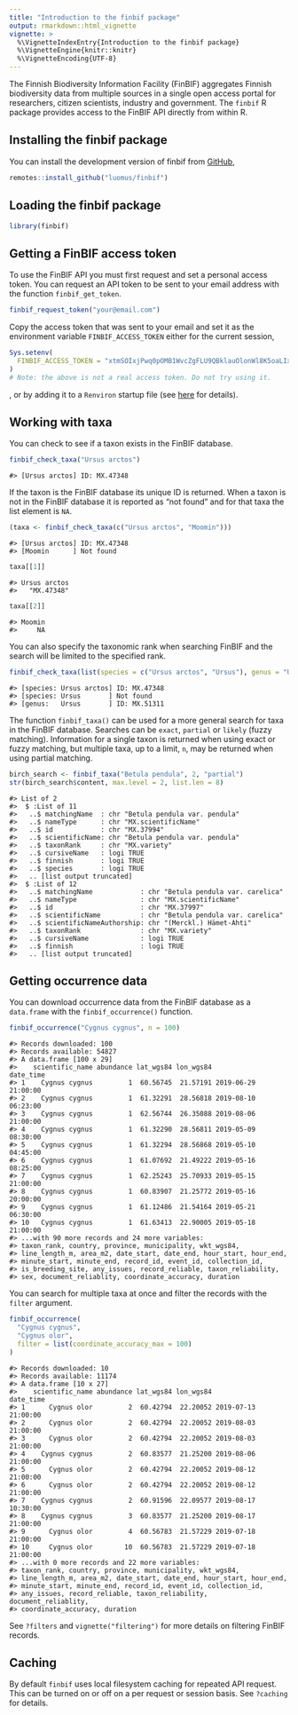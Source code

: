 ```yaml
---
title: "Introduction to the finbif package"
output: rmarkdown::html_vignette
vignette: >
  %\VignetteIndexEntry{Introduction to the finbif package}
  %\VignetteEngine{knitr::knitr}
  %\VignetteEncoding{UTF-8}
---
```



The Finnish Biodiversity Information Facility (FinBIF) aggregates Finnish
biodiversity data from multiple sources in a single open access portal for 
researchers, citizen scientists, industry and government. The `finbif` R
package provides access to the FinBIF API directly from within R.

## Installing the finbif package
You can install the development version of finbif from
[GitHub](https://github.com),

```r
remotes::install_github("luomus/finbif")
```

## Loading the finbif package

```r
library(finbif)
```

## Getting a FinBIF access token
To use the FinBIF API you must first request and set a personal access token.
You can request an API token to be sent to your email address with the function
`finbif_get_token`.

```r
finbif_request_token("your@email.com")
```

Copy the access token that was sent to your email and set it as the environment
variable `FINBIF_ACCESS_TOKEN` either for the current session,

```r
Sys.setenv(
  FINBIF_ACCESS_TOKEN = "xtmSOIxjPwq0pOMB1WvcZgFLU9QBklauOlonWl8K5oaLIx8RniJLrvcJU4v9H7Et"
)
# Note: the above is not a real access token. Do not try using it.
```
, or by adding it to a `Renviron` startup file (see
 [here](https://rviews.rstudio.com/2017/04/19/r-for-enterprise-understanding-r-s-startup/)
 for details). 

## Working with taxa
You can check to see if a taxon exists in the FinBIF database.

```r
finbif_check_taxa("Ursus arctos")
```

```
#> [Ursus arctos] ID: MX.47348
```

If the taxon is the FinBIF database its unique ID is returned. When a taxon is
not in the FinBIF database it is reported as "not found" and for that taxa the
list element is `NA`.

```r
(taxa <- finbif_check_taxa(c("Ursus arctos", "Moomin")))
```

```
#> [Ursus arctos] ID: MX.47348
#> [Moomin      ] Not found
```

```r
taxa[[1]]
```

```
#> Ursus arctos 
#>   "MX.47348"
```

```r
taxa[[2]]
```

```
#> Moomin 
#>     NA
```

You can also specify the taxonomic rank when searching FinBIF and the search 
will be limited to the specified rank.

```r
finbif_check_taxa(list(species = c("Ursus arctos", "Ursus"), genus = "Ursus"))
```

```
#> [species: Ursus arctos] ID: MX.47348
#> [species: Ursus       ] Not found
#> [genus:   Ursus       ] ID: MX.51311
```

The function `finbif_taxa()` can be used for a more general search for taxa in the
FinBIF database. Searches can be `exact`, `partial` or `likely` (fuzzy 
matching). Information for a single taxon is returned when using exact or fuzzy
matching, but multiple taxa, up to a limit, `n`, may be returned when using 
partial matching. 

```r
birch_search <- finbif_taxa("Betula pendula", 2, "partial")
str(birch_search$content, max.level = 2, list.len = 8)
```

```
#> List of 2
#>  $ :List of 11
#>   ..$ matchingName  : chr "Betula pendula var. pendula"
#>   ..$ nameType      : chr "MX.scientificName"
#>   ..$ id            : chr "MX.37994"
#>   ..$ scientificName: chr "Betula pendula var. pendula"
#>   ..$ taxonRank     : chr "MX.variety"
#>   ..$ cursiveName   : logi TRUE
#>   ..$ finnish       : logi TRUE
#>   ..$ species       : logi TRUE
#>   .. [list output truncated]
#>  $ :List of 12
#>   ..$ matchingName            : chr "Betula pendula var. carelica"
#>   ..$ nameType                : chr "MX.scientificName"
#>   ..$ id                      : chr "MX.37997"
#>   ..$ scientificName          : chr "Betula pendula var. carelica"
#>   ..$ scientificNameAuthorship: chr "(Merckl.) Hämet-Ahti"
#>   ..$ taxonRank               : chr "MX.variety"
#>   ..$ cursiveName             : logi TRUE
#>   ..$ finnish                 : logi TRUE
#>   .. [list output truncated]
```

## Getting occurrence data
You can download occurrence data from the FinBIF database as a `data.frame` with 
the `finbif_occurrence()` function.

```r
finbif_occurrence("Cygnus cygnus", n = 100)
```

```
#> Records downloaded: 100
#> Records available: 54827
#> A data.frame [100 x 29]
#>    scientific_name abundance lat_wgs84 lon_wgs84           date_time
#> 1    Cygnus cygnus         1  60.56745  21.57191 2019-06-29 21:00:00
#> 2    Cygnus cygnus         1  61.32291  28.56818 2019-08-10 06:23:00
#> 3    Cygnus cygnus         1  62.56744  26.35088 2019-08-06 21:00:00
#> 4    Cygnus cygnus         1  61.32290  28.56811 2019-05-09 08:30:00
#> 5    Cygnus cygnus         1  61.32294  28.56868 2019-05-10 04:45:00
#> 6    Cygnus cygnus         1  61.07692  21.49222 2019-05-16 08:25:00
#> 7    Cygnus cygnus         1  62.25243  25.70933 2019-05-15 21:00:00
#> 8    Cygnus cygnus         1  60.83907  21.25772 2019-05-16 20:00:00
#> 9    Cygnus cygnus         1  61.12486  21.54164 2019-05-21 06:30:00
#> 10   Cygnus cygnus         1  61.63413  22.90005 2019-05-18 21:00:00
#> ...with 90 more records and 24 more variables:
#> taxon_rank, country, province, municipality, wkt_wgs84,
#> line_length_m, area_m2, date_start, date_end, hour_start, hour_end,
#> minute_start, minute_end, record_id, event_id, collection_id,
#> is_breeding_site, any_issues, record_reliable, taxon_reliability,
#> sex, document_reliablity, coordinate_accuracy, duration
```

You can search for multiple taxa at once and filter the records with the 
`filter` argument.

```r
finbif_occurrence(
  "Cygnus cygnus", 
  "Cygnus olor",
  filter = list(coordinate_accuracy_max = 100)
)
```

```
#> Records downloaded: 10
#> Records available: 11174
#> A data.frame [10 x 27]
#>    scientific_name abundance lat_wgs84 lon_wgs84           date_time
#> 1      Cygnus olor         2  60.42794  22.20052 2019-07-13 21:00:00
#> 2      Cygnus olor         2  60.42794  22.20052 2019-08-03 21:00:00
#> 3      Cygnus olor         2  60.42794  22.20052 2019-08-03 21:00:00
#> 4    Cygnus cygnus         2  60.83577  21.25200 2019-08-06 21:00:00
#> 5      Cygnus olor         2  60.42794  22.20052 2019-08-12 21:00:00
#> 6      Cygnus olor         2  60.42794  22.20052 2019-08-12 21:00:00
#> 7    Cygnus cygnus         2  60.91596  22.09577 2019-08-17 10:30:00
#> 8    Cygnus cygnus         3  60.83577  21.25200 2019-08-17 21:00:00
#> 9      Cygnus olor         4  60.56783  21.57229 2019-07-18 21:00:00
#> 10     Cygnus olor        10  60.56783  21.57229 2019-07-18 21:00:00
#> ...with 0 more records and 22 more variables:
#> taxon_rank, country, province, municipality, wkt_wgs84,
#> line_length_m, area_m2, date_start, date_end, hour_start, hour_end,
#> minute_start, minute_end, record_id, event_id, collection_id,
#> any_issues, record_reliable, taxon_reliability, document_reliablity,
#> coordinate_accuracy, duration
```

See `?filters` and `vignette("filtering")` for more details on filtering FinBIF
records.

## Caching
By default `finbif` uses local filesystem caching for repeated API request. This
can be turned on or off on a per request or session basis. See `?caching` for
details.
